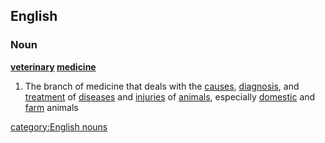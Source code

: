 ==English==
===Noun===
'''[[veterinary]] [[medicine]]'''
#The branch of medicine that deals with the [[cause]]s, [[diagnosis]], and [[treatment]] of [[disease]]s and [[injuries]] of [[animals]], especially [[domestic]] and [[farm]] animals
[[category:English nouns]]